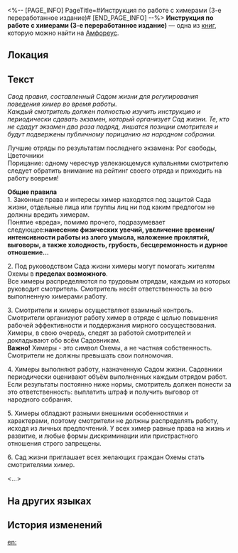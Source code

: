 <%-- [PAGE_INFO]
PageTitle=#Инструкция по работе с химерами (3-е переработанное издание)#
[END_PAGE_INFO] --%>
{{Дополнить}}
{{Книга Инфобокс
|id           = 487
|Название     = 
|Изображение  = Предмет Инструкция по работе с химерами (3-е переработанное издание).png
|Мир          = Амфореус
|Томов        = 1
|Автор        = <!--нужно добавить-->
|Описание     = Инструкция по работе с химерами от Сада жизни, обязательная для изучения всеми смотрителями.
|Том1         = {{tx}}
|Источник1    = {{tx|Отсутствует источник}}
|Персонажи    = 
|Фракции      = 
}}
'''Инструкция по работе с химерами (3-е переработанное издание)''' — одна из [[Книги|книг]], которую можно найти на [[Амфореус]].

==Локация==
{{Отметка карты|<!--название карты-->|<!--id отметки-->}}

==Текст==
''Свод правил, составленный Садом жизни для регулирования поведения химер во время работы.''<br />
''Каждый смотритель должен полностью изучить инструкцию и периодически сдавать экзамен, который организует Сад жизни. Те, кто не сдадут экзамен два раза подряд, лишатся позиции смотрителя и будут подвержены публичному порицанию на народном собрании.''

Лучшие отряды по результатам последнего экзамена: Рог свободы, Цветочники<br />
Порицание: одному чересчур увлекающемуся купальнями смотрителю следует обратить внимание на рейтинг своего отряда и приходить на работу вовремя!


'''Общие правила'''<br />
1. Законные права и интересы химер находятся под защитой Сада жизни, отдельные лица или группы лиц ни под каким предлогом не должны вредить химерам.<br />
Понятие «вреда», помимо прочего, подразумевает следующее:''' нанесение физических увечий, увеличение времени/интенсивности работы из злого умысла, наложение проклятий, выговоры, а также холодность, грубость, бесцеремонность и дурное отношение...'''

2. Под руководством Сада жизни химеры могут помогать жителям Охемы в '''пределах возможного'''.<br />
Все химеры распределяются по трудовым отрядам, каждым из которых руководит смотритель. Смотритель несёт ответственность за всю выполненную химерами работу.

3. Смотрители и химеры осуществляют взаимный контроль. Смотрители организуют работу химер в отряде с целью повышения рабочей эффективности и поддержания мирного сосуществования. Химеры, в свою очередь, следят за работой смотрителей и докладывают обо всём Садовникам.<br />
'''Важно!''' Химеры - это символ Охемы, а не частная собственность. Смотрители не должны превышать свои полномочия.

4. Химеры выполняют работу, назначенную Садом жизни. Садовники периодически оценивают объём выполненных каждым отрядом работ. Если результаты постоянно ниже нормы, смотритель должен понести за это ответственность: выплатить штраф и получить выговор от народного собрания.

5. Химеры обладают разными внешними особенностями и характерами, поэтому смотрители не должны распределять работу, исходя из личных предпочтений. У всех химер равные права на жизнь и развитие, и любые формы дискриминации или пристрастного отношения строго запрещены.

6. Сад жизни приглашает всех желающих граждан Охемы стать смотрителями химер.

<...>

==На других языках==
{{На других языках
|en   = Chimera's Work Handbook (3rd Edition)
|zhs  = 奇美拉工作手册（第三次修订版）
|zht  = 奇美拉工作手冊（第三次修訂版）
|ja   = キメラ作業マニュアル（第三次改訂版）
|ko   = 키메라 작업 노트(3차 수정본)
|es   = Manual de trabajo de las quimeras (3.ª edición)
|fr   = Manuel de travail des chimères (3ᵉ édition)
|ru   = Инструкция по работе с химерами (3-е переработанное издание)
|th   = คู่มือการทำงานของไคเมร่า (ฉบับแก้ครั้งที่ 3)
|vi   = Sổ Tay Làm Việc Của Chimera (Bản Chỉnh Sửa Lần Thứ 3)
|de   = Arbeitsleitfaden für Chimären (dritte Überarbeitung)
|id   = Panduan Kerja Chimera (Edisi Ketiga)
|pt   = Manual de Trabalho da Quimera (3ª Edição)
}}

==История изменений==
{{История изменений|3.5}}

[[en:]]